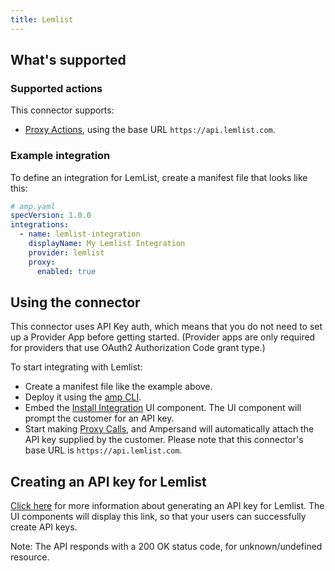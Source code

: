 ```yaml
---
title: Lemlist
---
```


## What's supported

### Supported actions

This connector supports:

- [Proxy Actions](/define-integrations/proxy-actions), using the base URL `https://api.lemlist.com`.

### Example integration

To define an integration for LemList, create a manifest file that looks like this:

```YAML
# amp.yaml
specVersion: 1.0.0
integrations:
  - name: lemlist-integration
    displayName: My Lemlist Integration
    provider: lemlist
    proxy:
      enabled: true
```

## Using the connector

This connector uses API Key auth, which means that you do not need to set up a Provider App before getting started. (Provider apps are only required for providers that use OAuth2 Authorization Code grant type.)

To start integrating with Lemlist:

- Create a manifest file like the example above.
- Deploy it using the [amp CLI](/cli/overview).
- Embed the [Install Integration](/embeddable-ui-components#install-integration) UI component. The UI component will prompt the customer for an API key.
- Start making [Proxy Calls](/define-integrations/proxy-actions), and Ampersand will automatically attach the API key supplied by the customer. Please note that this connector's base URL is `https://api.lemlist.com`.

## Creating an API key for Lemlist

[Click here](https://developer.lemlist.com/#authentication) for more information about generating an API key for Lemlist. The UI components will display this link, so that your users can successfully create API keys.

Note: The API responds with a 200 OK status code, for unknown/undefined resource.
